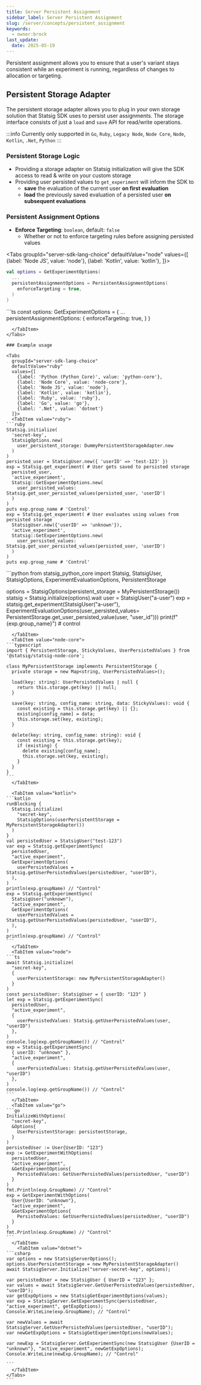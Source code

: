 ```yaml
---
title: Server Persistent Assignment
sidebar_label: Server Persistent Assignment
slug: /server/concepts/persistent_assignment
keywords:
  - owner:brock
last_update:
  date: 2025-05-19
---
```



Persistent assignment allows you to ensure that a user's variant stays consistent while an experiment is running, regardless of changes to allocation or targeting.

## Persistent Storage Adapter

The persistent storage adapter allows you to plug in your own storage solution that Statsig SDK uses to persist user assignments.
The storage interface consists of just a `load` and `save` API for read/write operations.

:::info
Currently only supported in `Go`, `Ruby`, `Legacy Node`, `Node Core`, `Node`, `Kotlin`, `.Net`, `Python`
:::

### Persistent Storage Logic

- Providing a storage adapter on Statsig initialization will give the SDK access to read & write on your custom storage
- Providing user persisted values to `get_experiment` will inform the SDK to
  - **save** the evaluation of the current user **on first evaluation**
  - **load** the previously saved evaluation of a persisted user **on subsequent evaluations**

### Persistent Assignment Options

- **Enforce Targeting**: `boolean`, default: `false`
  - Whether or not to enforce targeting rules before assigning persisted values

<Tabs
  groupId="server-sdk-lang-choice"
  defaultValue="node"
  values={[
    {label: 'Node JS', value: 'node'},
    {label: 'Kotlin', value: 'kotlin'},
  ]}>
  <TabItem value="kotlin">
```kotlin
val options = GetExperimentOptions(
  ...
  persistentAssignmentOptions = PersistentAssignmentOptions(
    enforceTargeting = true,
  )
)
```
  </TabItem>
  <TabItem value="node">
```ts
const options: GetExperimentOptions = {
  ...
  persistentAssignmentOptions: {
    enforceTargeting: true,
  }
}

````
  </TabItem>
</Tabs>

### Example usage

<Tabs
  groupId="server-sdk-lang-choice"
  defaultValue="ruby"
  values={[
    {label: 'Python (Python Core)', value: 'python-core'},
    {label: 'Node Core', value: 'node-core'},
    {label: 'Node JS', value: 'node'},
    {label: 'Kotlin', value: 'kotlin'},
    {label: 'Ruby', value: 'ruby'},
    {label: 'Go', value: 'go'},
    {label: '.Net', value: 'dotnet'}
  ]}>
  <TabItem value="ruby">
```ruby
Statsig.initialize(
  'secret-key',
  StatsigOptions.new(
    user_persistent_storage: DummyPersistentStorageAdapter.new
  )
)
persisted_user = StatsigUser.new({ 'userID' => 'test-123' })
exp = Statsig.get_experiment( # User gets saved to persisted storage
  persisted_user,
  'active_experiment',
  Statsig::GetExperimentOptions.new(
    user_persisted_values: Statsig.get_user_persisted_values(persisted_user, 'userID')
  )
)
puts exp.group_name # 'Control'
exp = Statsig.get_experiment( # User evaluates using values from persisted storage
  StatsigUser.new({'userID' => 'unknown'}),
  'active_experiment',
  Statsig::GetExperimentOptions.new(
    user_persisted_values: Statsig.get_user_persisted_values(persisted_user, 'userID')
  )
)
puts exp.group_name # 'Control'
````

  </TabItem>
  <TabItem value="python-core">
```python
from statsig_python_core import Statsig, StatsigUser, StatsigOptions, ExperimentEvaluationOptions, PersistentStorage

options = StatsigOptions(persistent_storage = MyPersistentStorage())
statsig = Statsig.initialize(options).wait
user = StatsigUser("a-user")
exp = statsig.get_experiment(StatsigUser("a-user"), ExperimentEvaluationOptions(user_persisted_values= PersistentStorage.get_user_persisted_value(user, "user_id")))
print(f"{exp.group_name}") # control
````
  </TabItem>
  <TabItem value="node-core">
```typescript
import { PersistentStorage, StickyValues, UserPersistedValues } from '@statsig/statsig-node-core';

class MyPersistentStorage implements PersistentStorage {
  private storage = new Map<string, UserPersistedValues>();

  load(key: string): UserPersistedValues | null {
    return this.storage.get(key) || null;
  }

  save(key: string, config_name: string, data: StickyValues): void {
    const existing = this.storage.get(key) || {};
    existing[config_name] = data;
    this.storage.set(key, existing);
  }

  delete(key: string, config_name: string): void {
    const existing = this.storage.get(key);
    if (existing) {
      delete existing[config_name];
      this.storage.set(key, existing);
    }
  }
}
```
  </TabItem>
  
  <TabItem value="kotlin">
```kotlin
runBlocking {
  Statsig.initialize(
    "secret-key",
    StatsigOptions(userPersistentStorage = MyPersistentStorageAdapter())
  )
}
val persistedUser = StatsigUser("test-123")
var exp = Statsig.getExperimentSync(
  persistedUser,
  "active_experiment",
  GetExperimentOptions(
    userPersistedValues = Statsig.getUserPersistedValues(persistedUser, "userID"),
  ),
)
println(exp.groupName) // "Control"
exp = Statsig.getExperimentSync(
  StatsigUser("unknown"),
  "active_experiment",
  GetExperimentOptions(
    userPersistedValues = Statsig.getUserPersistedValues(persistedUser, "userID"),
  ),
)
println(exp.groupName) // "Control"
```
  </TabItem>
  <TabItem value="node">
```ts
await Statsig.initialize(
  "secret-key",
  {
    userPersistentStorage: new MyPersistentStorageAdapter() 
  }
)
const persistedUser: StatsigUser = { userID: "123" }
let exp = Statsig.getExperimentSync(
  persistedUser,
  "active_experiment",
  { 
    userPersistedValues: Statsig.getUserPersistedValues(user, "userID")
  },
)
console.log(exp.getGroupName()) // "Control"
exp = Statsig.getExperimentSync(
  { userID: "unknown" },
  "active_experiment",
  { 
    userPersistedValues: Statsig.getUserPersistedValues(user, "userID")
  },
)
console.log(exp.getGroupName()) // "Control"
```
  </TabItem>
  <TabItem value="go">
```go
InitializeWithOptions(
  "secret-key",
  &Options{
    UserPersistentStorage: persistentStorage,
  }
)
persistedUser := User{UserID: "123"}
exp := GetExperimentWithOptions(
  persistedUser,
  "active_experiment",
  &GetExperimentOptions{
    PersistedValues: GetUserPersistedValues(persistedUser, "userID")
  }
)
fmt.Println(exp.GroupName) // "Control"
exp = GetExperimentWithOptions(
  User{UserID: "unknown"},
  "active_experiment",
  &GetExperimentOptions{
    PersistedValues: GetUserPersistedValues(persistedUser, "userID")
  }
)
fmt.Println(exp.GroupName) // "Control"
```
  </TabItem>
    <TabItem value="dotnet">
```csharp
var options = new StatsigServerOptions();
options.UserPersistentStorage = new MyPersistentStorageAdapter()
await StatsigServer.Initialize("server-secret-key", options);

var persistedUser = new StatsigUser { UserID = "123" };
var values = await StatsigServer.GetUserPersistedValues(persistedUser, "userID");
var getExpOptions = new StatsigGetExperimentOptions(values);
var exp = StatsigServer.GetExperimentSync(persistedUser, "active_experiment", getExpOptions);
Console.WriteLine(exp.GroupName); // "Control"

var newValues = await StatsigServer.GetUserPersistedValues(persistedUser, "userID");
var newGetExpOptions = StatsigGetExperimentOptions(newValues);

var newExp = StatsigServer.GetExperimentSync(new StatsigUser {UserID = "unknown"}, "active_experiment", newGetExpOptions);
Console.WriteLine(newExp.GroupName); // "Control"

```
  </TabItem>
</Tabs>
```
